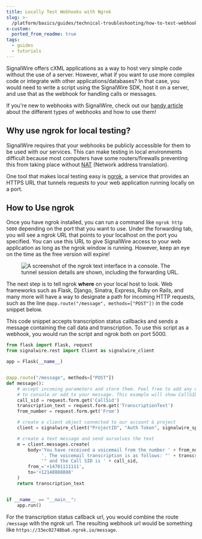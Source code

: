 ```yaml
---
title: Locally Test Webhooks with Ngrok
slug: >-
  /platform/basics/guides/technical-troubleshooting/how-to-test-webhooks-with-ngrok
x-custom:
  ported_from_readme: true
tags:
  - guides
  - tutorials
---
```



SignalWire offers cXML applications as a way to host very simple code without the use of a server. However, what if you want to use more complex code or integrate with other applications/databases? In that case, you would need to write a script using the SignalWire SDK, host it on a server, and use that as the webhook for handling calls or messages.

If you're new to webhooks with SignalWire, check out our [handy article](/platform/phone-numbers/guides/how-to-configure-your-webhook) about the different types of webhooks and how to use them!

Why use ngrok for local testing?
--------------------------------

SignalWire requires that your webhooks be publicly accessible for them to be used with our services. This can make testing in local environments difficult because most computers have some routers/firewalls preventing this from taking place without [NAT](https://www.comptia.org/content/guides/what-is-network-address-translation#:~:text=NAT%20stands%20for%20network%20address,as%20do%20most%20home%20routers.) (Network address translation). 

One tool that makes local testing easy is [ngrok](https://ngrok.com/download), a service that provides an HTTPS URL that tunnels requests to your web application running locally on a port. 

How to Use ngrok
----------------

Once you have ngrok installed, you can run a command like `ngrok http 5000` depending on the port that you want to use. Under the forwarding tab, you will see a ngrok URL that points to your localhost on the port you specified. You can use this URL to give SignalWire access to your web application as long as the ngrok window is running. However, keep an eye on the time as the free version will expire!

<figure>
  <img className="img-800" src={require("./2a3a742-ngrok.webP").default} alt="A screenshot of the ngrok text interface in a console. The tunnel session details are shown, including the forwarding URL." />
</figure>

The next step is to tell ngrok **where** on your local host to look. Web frameworks such as Flask, Django, Sinatra, Express, Ruby on Rails, and many more will have a way to designate a path for incoming HTTP requests,  such as the line `@app.route("/message", methods=["POST"])` in the code snippet below. 

This code snippet accepts transcription status callbacks and sends a message containing the call data and transcription. To use this script as a webhook, you would run the script and ngrok both on port 5000. 

```python
from flask import Flask, request
from signalwire.rest import Client as signalwire_client

app = Flask(__name__)


@app.route("/message", methods=["POST"])
def message():
    # accept incoming parameters and store them. Feel free to add any extra parameters that you would like to print to
    # to console or add to your message. This example will show CallSID, from number, and transcription text.
    call_sid = request.form.get('CallSid')
    transcription_text = request.form.get('TranscriptionText')
    from_number = request.form.get('From')

    # create a client object connected to our account & project
    client = signalwire_client("ProjectID", "Auth Token", signalwire_space_url = 'example-space.signalwire.com')

    # create a text message and send ourselves the text
    m = client.messages.create(
        body='You have received a voicemail from the number ' + from_number +
             '. The voicemail transcription is as follows: "' + transcription_text +
             '" and the Call SID is ' + call_sid,
        from_='+14701111111',
        to='+12148888888'
    )
    return transcription_text


if __name__ == "__main__":
    app.run()
```

For the transcription status callback url, you would combine the route `/message` with the ngrok url. The resulting webhook url would be something like `https://33ec02748ba6.ngrok.io/message`.
